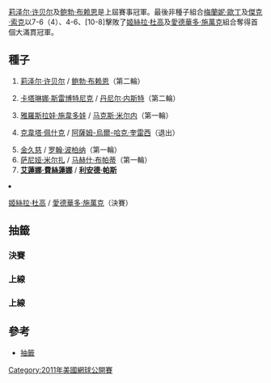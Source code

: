{{GrandSlamEvents|2011|美國網球公開賽|
| defchamp = {{flagicon|USA}} [[莉泽尔·许贝尔|莉泽尔·许贝尔]] <br> {{flagicon|USA}} [[鲍勃·布赖恩|鲍勃·布赖恩]]
| champ = {{flagicon|USA}} [[梅蘭妮·歐丁|梅蘭妮·歐丁]] <br> {{flagicon|USA}} [[傑克·索克|傑克·索克]] 
| runner = {{flagicon|ARG}} [[姬絲拉·杜高|姬絲拉·杜高]] <br> {{flagicon|ARG}}  [[愛德華多·施萬克|愛德華多·施萬克]]
| score = 7-6（4）、4-6、[10-8]
}}

{{main|2011年美國網球公開賽}}
[[莉泽尔·许贝尔|莉泽尔·许贝尔]]及[[鲍勃·布赖恩|鲍勃·布赖恩]]是上屆賽事冠軍。最後非種子組合[[梅蘭妮·歐丁|梅蘭妮·歐丁]]及[[傑克·索克|傑克·索克]]以7-6（4）、4-6、[10-8]擊敗了[[姬絲拉·杜高|姬絲拉·杜高]]及[[愛德華多·施萬克|愛德華多·施萬克]]組合奪得首個大滿貫冠軍。

==種子== 
{{col-begin}}
{{col-2}}
# {{flagicon|USA}} [[莉泽尔·许贝尔|莉泽尔·许贝尔]] / {{flagicon|USA}} [[鲍勃·布赖恩|鲍勃·布赖恩]]（第二輪）
# {{flagicon|SLO}} [[卡塔琳娜·斯雷博特尼克|卡塔琳娜·斯雷博特尼克]] / {{flagicon|CAN}} [[丹尼尔·内斯特|丹尼尔·内斯特]]（第二輪）
# {{flagicon|KAZ}} [[雅羅斯拉娃·施韋多娃|雅羅斯拉娃·施韋多娃]] / {{flagicon|BLR}} [[马克斯·米尔内|马克斯·米尔内]]（第一輪）
# {{flagicon|CZE}} [[克韋塔·佩什克|克韋塔·佩什克]] / {{flagicon|PAK}} [[阿薩姆-烏爾-哈克·奎雷西|阿薩姆-烏爾-哈克·奎雷西]]（退出）
{{col-2}}
<ol start="5">
<li> {{flagicon|USA}} [[金久慈|金久慈]] / {{flagicon|IND}} [[罗翰·波柏纳|罗翰·波柏纳]]（第一輪）
<li> {{flagicon|IND}} [[萨尼娅·米尔扎|萨尼娅·米尔扎]] / {{flagicon|IND}} [[马赫什·布帕蒂|马赫什·布帕蒂]]（第一輪）
<li> {{flagicon|RUS}} '''[[艾蓮娜·費絲蓮娜|艾蓮娜·費絲蓮娜]]''' / {{flagicon|IND}} '''[[利安德·帕斯|利安德·帕斯]]'''
<li> {{flagicon|ARG}} [[姬絲拉·杜高|姬絲拉·杜高]] / {{flagicon|ARG}}  [[愛德華多·施萬克|愛德華多·施萬克]]（決賽）
{{col-end}}

==抽籤==
{{Draw key}}
===決賽===
{{4TeamBracket-Tennis3-v2
| RD1=四強
| RD2=決賽

| team-width=175

| RD1-seed1=WC
| RD1-team1='''{{flagicon|USA}} [[梅蘭妮·歐丁|梅蘭妮·歐丁]] <br /> {{flagicon|USA}} [[傑克·索克|傑克·索克]]
| RD1-score1-1=w/o
| RD1-score1-2= 
| RD1-score1-3= 
| RD1-seed2=7
| RD1-team2={{flagicon|RUS}} [[艾蓮娜·費絲蓮娜|艾蓮娜·費絲蓮娜]]  <br /> {{flagicon|IND}} [[利安德·帕斯|利安德·帕斯]]
| RD1-score2-1= 
| RD1-score2-2= 
| RD1-score2-3= 

| RD1-seed3=8
| RD1-team3='''{{flagicon|ARG}} [[姬絲拉·杜高|姬絲拉·杜高]] <br /> {{flagicon|ARG}} [[愛德華多·施萬克|愛德華多·施萬克]]
| RD1-score3-1='''6
| RD1-score3-2='''6
| RD1-score3-3= 
| RD1-seed4= 
| RD1-team4={{flagicon|CZE}} [[Lucie_Hradecká|Lucie Hradecká]] <br /> {{flagicon|CZE}} [[弗朗蒂塞克·切爾馬克|弗朗蒂塞克·切爾馬克]]
| RD1-score4-1=4
| RD1-score4-2=4
| RD1-score4-3= 

| RD2-seed1=WC
| RD2-team1={{flagicon|USA}} [[梅蘭妮·歐丁|梅蘭妮·歐丁]] <br /> {{flagicon|USA}} [[傑克·索克|傑克·索克]]
| RD2-score1-1='''7<sup>7</sup>
| RD2-score1-2=4
| RD2-score1-3='''[10]
| RD2-seed2=8
| RD2-team2={{flagicon|ARG}} [[姬絲拉·杜高|姬絲拉·杜高]] <br /> {{flagicon|ARG}} [[愛德華多·施萬克|愛德華多·施萬克]]
| RD2-score2-1=6<sup>4</sup>
| RD2-score2-2='''6
| RD2-score2-3=[8]
}}

===上線===
{{16TeamBracket-Compact-Tennis3
| RD1=第一圈
| RD2=第二圈
| RD3=八強
| RD4=四強

| RD1-seed01=1
| RD1-team01='''{{flagicon|USA}} [[莉泽尔·许贝尔|许贝尔]] <br /> {{flagicon|USA}} [[鲍勃·布赖恩|布赖恩]]
| RD1-score01-1='''7
| RD1-score01-2='''6
| RD1-score01-3= 
| RD1-seed02= 
| RD1-team02={{flagicon|AUS}} [[安娜塔西亞·羅迪諾娃|羅迪諾娃]] <br /> {{flagicon|GER}} [[基斯杜化·卡斯|卡斯]]
| RD1-score02-1=5
| RD1-score02-2=4
| RD1-score02-3= 

| RD1-seed03=WC
| RD1-team03='''{{flagicon|USA}} [[梅蘭妮·歐丁|歐丁]] <br /> {{flagicon|USA}} [[傑克·索克|索克]]
| RD1-score03-1='''6
| RD1-score03-2=0
| RD1-score03-3='''[11]
| RD1-seed04= 
| RD1-team04={{flagicon|CZE}} [[Vladimíra_Uhlířová|V Uhlířová]] <br /> {{flagicon|SVK}} [[Filip_Polášek|F Polášek]] 
| RD1-score04-1=4
| RD1-score04-2='''6
| RD1-score04-3=[9]

| RD1-seed05= 
| RD1-team05='''{{flagicon|SVK}} [[達妮埃拉·漢圖霍娃|漢圖霍娃]] <br /> {{flagicon|BAH}} [[马克·诺尔斯|诺尔斯]]
| RD1-score05-1='''6
| RD1-score05-2='''7
| RD1-score05-3= 
| RD1-seed06=WC
| RD1-team06={{flagicon|USA}} [[Christina_Fusano|C Fusano]] <br /> {{flagicon|USA}} [[David_Martin_(tennis)|D Martin]]
| RD1-score06-1=2
| RD1-score06-2=5
| RD1-score06-3= 

| RD1-seed07= 
| RD1-team07='''{{flagicon|CZE}} [[巴博拉·扎赫拉沃娃-斯特里科娃|扎赫拉沃娃-斯特里科娃]] <br /> {{flagicon|GER}} [[菲利普·普茲斯內爾|普茲斯內爾]] 
| RD1-score07-1='''7<sup>7</sup>
| RD1-score07-2=4
| RD1-score07-3='''[10]
| RD1-seed08=5
| RD1-team08={{flagicon|USA}} [[金久慈|金]] <br /> {{flagicon|IND}} [[罗翰·波柏纳|波柏纳]]
| RD1-score08-1=6<sup>1</sup>
| RD1-score08-2='''6
| RD1-score08-3=[7]

| RD1-seed09=3
| RD1-team09={{flagicon|KAZ}} [[雅羅斯拉娃·施韋多娃|施韋多娃]] <br /> {{flagicon|BLR}} [[马克斯·米尔内|米尔内]]
| RD1-score09-1='''6
| RD1-score09-2=3
| RD1-score09-3=[7]
| RD1-seed10= 
| RD1-team10='''{{flagicon|BLR}} [[奥尔加·格沃特索娃|格沃特索娃]] <br /> {{flagicon|POL}} [[馬辛·麥考斯基|麥考斯基]]'''
| RD1-score10-1=4
| RD1-score10-2='''6
| RD1-score10-3='''[10]

| RD1-seed11= 
| RD1-team11='''{{flagicon|RSA}} [[娜塔丽·格丁|格丁]] <br /> {{flagicon|CUR}} [[Jean-Julien_Rojer|J-J Rojer]]
| RD1-score11-1=6<sup>6</sup>
| RD1-score11-2='''6
| RD1-score11-3='''[10]
| RD1-seed12=WC
| RD1-team12={{flagicon|USA}} [[Taylor_Townsend_(tennis)|T Townsend]] <br /> {{flagicon|USA}} [[唐納德·楊|楊]] 
| RD1-score12-1='''7<sup>8</sup>
| RD1-score12-2=2
| RD1-score12-3=[8]

| RD1-seed13= 
| RD1-team13='''{{flagicon|TPE}} [[詹詠然|詹]] <br /> {{flagicon|POL}} [[馬利尤斯·費騰柏格|費騰柏格]]'''
| RD1-score13-1='''6
| RD1-score13-2='''6
| RD1-score13-3= 
| RD1-seed14= 
| RD1-team14={{flagicon|SRB}} [[耶萊娜·揚科維奇|揚科維奇]] <br /> {{flagicon|SRB}} [[内纳德·齐莫尼奇|齐莫尼奇]] 
| RD1-score14-1=3
| RD1-score14-2=4
| RD1-score14-3= 

| RD1-seed15= 
| RD1-team15={{flagicon|RUS}} [[娜迪亚·佩特洛娃|佩特洛娃]] <br /> {{flagicon|GBR}} [[傑米·穆雷|穆雷]] 
| RD1-score15-1=2
| RD1-score15-2='''7<sup>9</sup>
| RD1-score15-3=[6]
| RD1-seed16=7
| RD1-team16='''{{flagicon|RUS}} [[艾蓮娜·費絲蓮娜|費絲蓮娜]]  <br /> {{flagicon|IND}} [[利安德·帕斯|帕斯]]'''
| RD1-score16-1='''6
| RD1-score16-2=6<sup>7</sup>
| RD1-score16-3='''[10]

| RD2-seed01=1
| RD2-team01={{flagicon|USA}} [[莉泽尔·许贝尔|许贝尔]] <br /> {{flagicon|USA}} [[鲍勃·布赖恩|布赖恩]]
| RD2-score01-1='''6
| RD2-score01-2=3
| RD2-score01-3=[6]
| RD2-seed02=WC
| RD2-team02='''{{flagicon|USA}} [[梅蘭妮·歐丁|歐丁]] <br /> {{flagicon|USA}} [[傑克·索克|索克]]
| RD2-score02-1=2
| RD2-score02-2='''6
| RD2-score02-3='''[10]

| RD2-seed03= 
| RD2-team03={{flagicon|SVK}} [[達妮埃拉·漢圖霍娃|漢圖霍娃]] <br /> {{flagicon|BAH}} [[马克·诺尔斯|诺尔斯]]
| RD2-score03-1=4
| RD2-score03-2=3
| RD2-score03-3= 
| RD2-seed04= 
| RD2-team04='''{{flagicon|CZE}} [[巴博拉·扎赫拉沃娃-斯特里科娃|扎赫拉沃娃-斯特里科娃]] <br /> {{flagicon|GER}} [[菲利普·普茲斯內爾|普茲斯內爾]] 
| RD2-score04-1='''6
| RD2-score04-2='''6
| RD2-score04-3= 

| RD2-seed05= 
| RD2-team05='''{{flagicon|BLR}} [[奥尔加·格沃特索娃|格沃特索娃]] <br /> {{flagicon|POL}} [[馬辛·麥考斯基|麥考斯基]]
| RD2-score05-1='''7<sup>7</sup>
| RD2-score05-2='''6
| RD2-score05-3= 
| RD2-seed06= 
| RD2-team06={{flagicon|RSA}} [[娜塔丽·格丁|格丁]] <br /> {{flagicon|CUR}} [[Jean-Julien_Rojer|J-J Rojer]]
| RD2-score06-1=6<sup>4</sup>
| RD2-score06-2=2
| RD2-score06-3= 

| RD2-seed07= 
| RD2-team07={{flagicon|TPE}} [[詹詠然|詹]] <br /> {{flagicon|POL}} [[馬利尤斯·費騰柏格|費騰柏格]]
| RD2-score07-1=2
| RD2-score07-2='''7<sup>9</sup>
| RD2-score07-3=[4]
| RD2-seed08=7
| RD2-team08='''{{flagicon|RUS}} [[艾蓮娜·費絲蓮娜|費絲蓮娜]]  <br /> {{flagicon|IND}} [[利安德·帕斯|帕斯]]
| RD2-score08-1='''6
| RD2-score08-2=6<sup>7</sup>
| RD2-score08-3='''[10]

| RD3-seed01= 
| RD3-team01='''{{flagicon|USA}} [[梅蘭妮·歐丁|歐丁]] <br /> {{flagicon|USA}} [[傑克·索克|索克]]
| RD3-score01-1='''6
| RD3-score01-2='''7
| RD3-score01-3= 
| RD3-seed02= 
| RD3-team02={{flagicon|CZE}} [[巴博拉·扎赫拉沃娃-斯特里科娃|扎赫拉沃娃-斯特里科娃]] <br /> {{flagicon|GER}} [[菲利普·普茲斯內爾|普茲斯內爾]] 
| RD3-score02-1=3
| RD3-score02-2=6<sup>3</sup>
| RD3-score02-3= 

| RD3-seed03= 
| RD3-team03={{flagicon|BLR}} [[奥尔加·格沃特索娃|格沃特索娃]] <br /> {{flagicon|POL}} [[馬辛·麥考斯基|麥考斯基]]
| RD3-score03-1=2
| RD3-score03-2=4
| RD3-score03-3= 
| RD3-seed04=7
| RD3-team04='''{{flagicon|RUS}} [[艾蓮娜·費絲蓮娜|費絲蓮娜]]  <br /> {{flagicon|IND}} [[利安德·帕斯|帕斯]]
| RD3-score04-1='''6
| RD3-score04-2='''6
| RD3-score04-3= 

| RD4-seed01= 
| RD4-team01='''{{flagicon|USA}} [[梅蘭妮·歐丁|歐丁]] <br /> {{flagicon|USA}} [[傑克·索克|索克]]
| RD4-score01-1=w/o
| RD4-score01-2= 
| RD4-score01-3= 
| RD4-seed02=7
| RD4-team02={{flagicon|RUS}} [[艾蓮娜·費絲蓮娜|費絲蓮娜]]  <br /> {{flagicon|IND}} [[利安德·帕斯|帕斯]]
| RD4-score02-1= 
| RD4-score02-2= 
| RD4-score02-3= 
}}

===上線===
{{16TeamBracket-Compact-Tennis3
| RD1=第一圈
| RD2=第二圈
| RD3=八強
| RD4=四強

| RD1-seed01=8
| RD1-team01='''{{flagicon|ARG}} [[姬絲拉·杜高|杜高]] <br /> {{flagicon|ARG}} [[愛德華多·施萬克|施萬克]]
| RD1-score01-1='''6
| RD1-score01-2=5
| RD1-score01-3='''[10]
| RD1-seed02=WC
| RD1-team02={{flagicon|USA}} [[Coco_Vandeweghe|C Vandeweghe]] <br /> {{flagicon|USA}} [[Eric_Butorac|E Butorac]]
| RD1-score02-1=4
| RD1-score02-2='''7
| RD1-score02-3=[5]

| RD1-seed03=WC
| RD1-team03={{flagicon|USA}} [[Mashona_Washington|M Washington]] <br /> {{flagicon|USA}} [[麥可·羅素|羅素]]
| RD1-score03-1=6<sup>4</sup>
| RD1-score03-2=1
| RD1-score03-3= 
| RD1-seed04= 
| RD1-team04='''{{flagicon|ESP}} [[Nuria_Llagostera_Vives|N Llagostera Vives]]  <br /> {{flagicon|AUT}} [[奧利華·馬拉治|馬拉治]]
| RD1-score04-1='''7<sup>7</sup>
| RD1-score04-2='''6
| RD1-score04-3= 

| RD1-seed05= 
| RD1-team05={{flagicon|ITA}} [[弗拉维娅·佩内塔|佩内塔]] <br /> {{flagicon|ITA}} [[達尼埃萊·布拉奇亞利|布拉奇亞利]] 
| RD1-score05-1=0
| RD1-score05-2=1
| RD1-score05-3= 
| RD1-seed06= 
| RD1-team06='''{{flagicon|USA}} [[麗莎·雷蒙德|雷蒙德]] <br /> {{flagicon|USA}} [[Scott_Lipsky|S Lipsky]]'''
| RD1-score06-1='''6
| RD1-score06-2='''6
| RD1-score06-3= 

| RD1-seed07= 
| RD1-team07='''{{flagicon|AUS}} [[贾米拉·嘉多索娃|嘉多索娃]] <br /> {{flagicon|BRA}} [[般奴·索拉斯|索拉斯]]'''
| RD1-score07-1='''6
| RD1-score07-2='''6
| RD1-score07-3= 
| RD1-seed08=Alt
| RD1-team08={{flagicon|AUT}} [[達美拉·柏絲克|柏絲克]] <br /> {{flagicon|AUT}} [[亞歷山大·佩亞|佩亞]] 
| RD1-score08-1=3
| RD1-score08-2=4
| RD1-score08-3= 

| RD1-seed09=6
| RD1-team09={{flagicon|IND}} [[萨尼娅·米尔扎|米尔扎]] <br /> {{flagicon|IND}} [[马赫什·布帕蒂|布帕蒂]]
| RD1-score09-1=3
| RD1-score09-2=6<sup>5</sup>
| RD1-score09-3= 
| RD1-seed10= 
| RD1-team10='''{{flagicon|CZE}} [[Lucie_Hradecká|L Hradecká]] <br /> {{flagicon|CZE}} [[弗朗蒂塞克·切爾馬克|切爾馬克]]'''
| RD1-score10-1='''6
| RD1-score10-2='''7<sup>7</sup>
| RD1-score10-3= 

| RD1-seed11= 
| RD1-team11='''{{flagicon|USA}} [[Raquel_Kops-Jones|R Kops-Jones]] <br /> {{flagicon|USA}} [[拉杰夫·拉姆|拉姆]]'''
| RD1-score11-1=3
| RD1-score11-2='''6
| RD1-score11-3='''[10]
| RD1-seed12= 
| RD1-team12={{flagicon|USA}} [[Abigail_Spears|A Spears]] <br /> {{flagicon|USA}} [[Travis_Parrott|T Parrott]] 
| RD1-score12-1='''6
| RD1-score12-2=3
| RD1-score12-3=[6]

| RD1-seed13= 
| RD1-team13={{flagicon|CZE}} [[Andrea_Hlaváčková|A Hlaváčková]] <br /> {{flagicon|ROU}} [[Horia_Tecău|H Tecău]]
| RD1-score13-1=3
| RD1-score13-2=2
| RD1-score13-3= 
| RD1-seed14=WC
| RD1-team14='''{{flagicon|USA}} [[Irina_Falconi|I Falconi]] <br /> {{flagicon|USA}} [[史提芬·莊遜|莊遜]]
| RD1-score14-1='''6
| RD1-score14-2='''6
| RD1-score14-3= 

| RD1-seed15= 
| RD1-team15={{flagicon|CZE}} [[伊韋塔·貝內索娃|貝內索娃]] <br /> {{flagicon|AUT}} [[于爾根·梅爾策|梅爾策]]
| RD1-score15-1=1
| RD1-score15-2='''6
| RD1-score15-3=[7]
| RD1-seed16=2
| RD1-team16={{flagicon|SLO}} '''[[卡塔琳娜·斯雷博特尼克|斯雷博特尼克]] <br /> {{flagicon|CAN}} [[丹尼尔·内斯特|内斯特]] 
| RD1-score16-1='''6
| RD1-score16-2=3
| RD1-score16-3='''[10]

| RD2-seed01=8
| RD2-team01='''{{flagicon|ARG}} [[姬絲拉·杜高|杜高]] <br /> {{flagicon|ARG}} [[愛德華多·施萬克|施萬克]]
| RD2-score01-1='''6
| RD2-score01-2='''6
| RD2-score01-3= 
| RD2-seed02= 
| RD2-team02={{flagicon|ESP}} [[Nuria_Llagostera_Vives|N Llagostera Vives]]  <br /> {{flagicon|AUT}} [[奧利華·馬華治|馬華治]]
| RD2-score02-1=4
| RD2-score02-2=3
| RD2-score02-3= 

| RD2-seed03= 
| RD2-team03={{flagicon|USA}} [[麗莎·雷蒙德|雷蒙德]] <br /> {{flagicon|USA}} [[Scott_Lipsky|S Lipsky]]
| RD2-score03-1=4
| RD2-score03-2=6<sup>3</sup>
| RD2-score03-3=
| RD2-seed04= 
| RD2-team04='''{{flagicon|AUS}} [[贾米拉·嘉多索娃|嘉多索娃]] <br /> {{flagicon|BRA}} [[般奴·索拉斯|索拉斯]]
| RD2-score04-1='''6
| RD2-score04-2='''7<sup>7</sup>
| RD2-score04-3= 

| RD2-seed05= 
| RD2-team05='''{{flagicon|CZE}} [[Lucie_Hradecká|L Hradecká]] <br /> {{flagicon|CZE}} [[弗朗蒂塞克·切爾馬克|切爾馬克]]
| RD2-score05-1='''7
| RD2-score05-2='''7
| RD2-score05-3= 
| RD2-seed06= 
| RD2-team06={{flagicon|USA}} [[Raquel_Kops-Jones|R Kops-Jones]] <br /> {{flagicon|USA}} [[拉杰夫·拉姆|拉姆]]
| RD2-score06-1=5
| RD2-score06-2=5
| RD2-score06-3= 

| RD2-seed07=WC
| RD2-team07='''{{flagicon|USA}} [[Irina_Falconi|I Falconi]] <br /> {{flagicon|USA}} [[史提芬·莊遜|莊遜]]
| RD2-score07-1='''6
| RD2-score07-2=3
| RD2-score07-3='''[10]
| RD2-seed08=2
| RD2-team08={{flagicon|SLO}} [[卡塔琳娜·斯雷博特尼克|斯雷博特尼克]] <br /> {{flagicon|CAN}} [[丹尼尔·内斯特|内斯特]] 
| RD2-score08-1=4
| RD2-score08-2='''6
| RD2-score08-3=[8]

| RD3-seed01=8
| RD3-team01='''{{flagicon|ARG}} [[姬絲拉·杜高|杜高]] <br /> {{flagicon|ARG}} [[愛德華多·施萬克|施萬克]]
| RD3-score01-1=3
| RD3-score01-2='''6
| RD3-score01-3='''[10]
| RD3-seed02= 
| RD3-team02={{flagicon|AUS}} [[贾米拉·嘉多索娃|嘉多索娃]] <br /> {{flagicon|BRA}} [[般奴·索拉斯|索拉斯]]
| RD3-score02-1='''6
| RD3-score02-2=3
| RD3-score02-3=[8]

| RD3-seed03= 
| RD3-team03='''{{flagicon|CZE}} [[Lucie_Hradecká|L Hradecká]] <br /> {{flagicon|CZE}} [[弗朗蒂塞克·切爾馬克|切爾馬克]]
| RD3-score03-1='''7
| RD3-score03-2='''7
| RD3-score03-3= 
| RD3-seed04=WC
| RD3-team04={{flagicon|USA}} [[Irina_Falconi|I Falconi]] <br /> {{flagicon|USA}} [[史提芬·莊遜|莊遜]]
| RD3-score04-1=5
| RD3-score04-2=5
| RD3-score04-3= 

| RD4-seed01=8
| RD4-team01='''{{flagicon|ARG}} [[姬絲拉·杜高|杜高]] <br /> {{flagicon|ARG}} [[愛德華多·施萬克|施萬克]]
| RD4-score01-1='''6
| RD4-score01-2='''6
| RD4-score01-3= 
| RD4-seed02= 
| RD4-team02={{flagicon|CZE}} [[Lucie_Hradecká|L Hradecká]] <br /> {{flagicon|CZE}} [[弗朗蒂塞克·切爾馬克|切爾馬克]]
| RD4-score02-1=4
| RD4-score02-2=4
| RD4-score02-3= 
}}

==參考==
* [http://www.usopen.org/en_US/scores/draws/xd/index.html?promo=subnav 抽籤]{{Wayback|url=http://www.usopen.org/en_US/scores/draws/xd/index.html?promo=subnav |date=20160304054240 }}

[[Category:2011年美國網球公開賽|Category:2011年美國網球公開賽]]